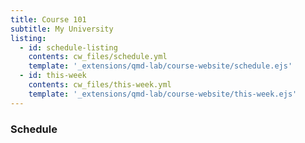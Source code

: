 ```yaml
---
title: Course 101
subtitle: My University
listing:
  - id: schedule-listing
    contents: cw_files/schedule.yml
    template: '_extensions/qmd-lab/course-website/schedule.ejs'
  - id: this-week
    contents: cw_files/this-week.yml
    template: '_extensions/qmd-lab/course-website/this-week.ejs'
---
```


:::{#this-week}
:::

### Schedule

:::{#schedule-listing}
:::
